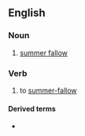 ==English==

===Noun===
{{en-noun|head=[[summer]]-[[work]]|-}}

# [[summer fallow]]

===Verb===
{{en-verb}}

# to [[summer-fallow]]

====Derived terms====
* {{l|en|summer-working}}